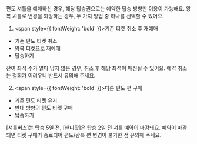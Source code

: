 편도 셔틀을 예매하신 경우, 해당 탑승권으로는 예약한 탑승 방향만 이용이 가능해요. 왕복 셔틀로 변경을 희망하는 경우, 두 가지 방법 중 하나를 선택할 수 있어요.

1. <span style={{ fontWeight: 'bold' }}>기존 티켓 취소 후 재예매</span>
- 기존 편도 티켓 취소
- 왕복 티켓으로 재예매
- 탑승하기

잔여 좌석 수가 얼마 남지 않은 경우, 취소 후 해당 좌석이 매진될 수 있어요. 예약 취소는 철회가 어려우니 반드시 유의해 주세요.

2. <span style={{ fontWeight: 'bold' }}>다른 편도 편 구매</span>
- 기존 편도 티켓 유지
- 반대 방향의 편도 티켓 구매
- 탑승하기

[셔틀버스]는 탑승 5일 전, [핸디팟]은 탑승 2일 전 셔틀 예약이 마감돼요. 예약이 마감되면 티켓 구매가 종료되어 편도/왕복 편 변경이 불가한 점 유의해 주세요.